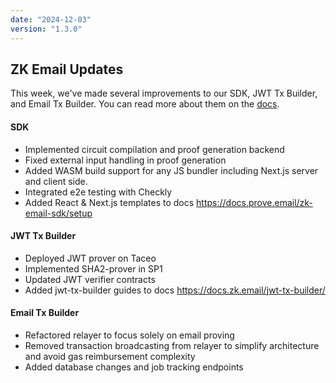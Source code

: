 ```yaml
---
date: "2024-12-03"
version: "1.3.0"
---
```


## ZK Email Updates

This week, we've made several improvements to our SDK, JWT Tx Builder, and Email Tx Builder. You can read more about them on the [docs](https://docs.zk.email).

#### SDK
- Implemented circuit compilation and proof generation backend
- Fixed external input handling in proof generation
- Added WASM build support for any JS bundler including Next.js server and client side.
- Integrated e2e testing with Checkly
- Added React & Next.js templates to docs https://docs.prove.email/zk-email-sdk/setup

#### JWT Tx Builder
- Deployed JWT prover on Taceo
- Implemented SHA2-prover in SP1
- Updated JWT verifier contracts
- Added jwt-tx-builder guides to docs https://docs.zk.email/jwt-tx-builder/

#### Email Tx Builder
- Refactored relayer to focus solely on email proving
- Removed transaction broadcasting from relayer to simplify architecture and avoid gas reimbursement complexity
- Added database changes and job tracking endpoints
